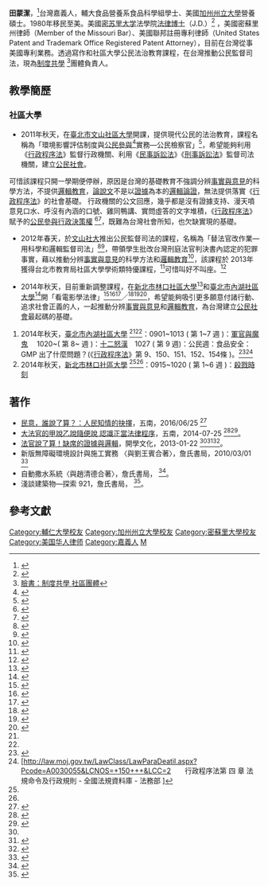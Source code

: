 '''田蒙潔'''，<ref>{{Cite web |url=https://www.blogger.com/profile/14666548170438505363 |title=存档副本 |access-date=2016-02-21 |archive-url=https://web.archive.org/web/20160309085119/https://www.blogger.com/profile/14666548170438505363 |archive-date=2016-03-09 |dead-url=yes }}</ref>台灣嘉義人，輔大食品營養系食品科學組學士、美國[[加州州立大學|加州州立大學]]營養碩士。1980年移民至美。美國[[密苏里大学|密苏里大学]]法學院[[法律博士|法律博士]]（J.D.）<ref>{{Cite web |url=http://www.lawtw.com/article.php?template=article_content&area=free_browse&parent_path=,1,1648,&job_id=174625&article_category_id=1616&article_id=98925 |title=存档副本 |accessdate=2014-10-29 |archive-date=2014-10-29 |archive-url=https://web.archive.org/web/20141029032741/http://www.lawtw.com/article.php?template=article_content&area=free_browse&parent_path=,1,1648,&job_id=174625&article_category_id=1616&article_id=98925 |dead-url=no }}</ref>
，美國密蘇里州律師（Member of the Missouri Bar）、美國聯邦註冊專利律師（United States Patent and Trademark Office Registered Patent Attorney），目前在台灣從事美國專利業務。透過寫作和社區大學公民法治教育課程，在台灣推動公民監督司法，現為[[制度共學|制度共學]] <ref>[https://www.facebook.com/institutionlearning/ 臉書：制度共學 社區團體]</ref>團體負責人。

==教學簡歷==
===社區大學===
*2011年秋天，在[[臺北市文山社區大學|臺北市文山社區大學]]開課，提供現代公民的法治教育，課程名稱為「環境影響評估制度與[[公民參與|公民參與]]<ref>{{Cite web |url=http://www.udd.taipei.gov.tw/pages/detail.aspx?Node=38&Page=7899&Index=3 |title=存档副本 |accessdate=2014-11-05 |archive-date=2014-11-05 |archive-url=https://web.archive.org/web/20141105095129/http://www.udd.taipei.gov.tw/pages/detail.aspx?Node=38&Page=7899&Index=3 |dead-url=no }}</ref>實務—公民檢察官」<ref>{{Cite web |url=http://www.ccwt.tp.edu.tw/files/905-1000-31829.php |title=環境影響評估制度與公民參與實務 |access-date=2014-10-13 |archive-url=https://web.archive.org/web/20150923201235/http://www.ccwt.tp.edu.tw/files/905-1000-31829.php |archive-date=2015-09-23 |dead-url=yes }}</ref>，希望能夠利用《[[行政程序法|行政程序法]]》監督行政機關、利用《[[民事訴訟法|民事訴訟法]]》《[[刑事訴訟法|刑事訴訟法]]》監督司法機關，建立[[公民社會|公民社會]]。
可惜該課程只開一學期便停辦，原因是台灣的基礎教育不強調分辨[[事實與意見|事實與意見]]的科學方法，不提供[[邏輯教育|邏輯教育]]，[[論說文|論說文]]不是以[[證據|證據]]為本的[[邏輯論證|邏輯論證]]，無法提供落實《[[行政程序法|行政程序法]]》的社會基礎。
行政機關的公文回應，幾乎都是沒有證據支持、漫天噴意見口水、呼沒有內涵的口號、雞同鴨講、實問虛答的文字堆積，《[[行政程序法|行政程序法]]》賦予的[[公民參與行政決策權|公民參與行政決策權]] <ref>{{Cite web |url=http://law.moj.gov.tw/LawClass/LawSingle.aspx?Pcode=A0030055&FLNO=152 |title=四 章 法規命令及行政規則第 152 條 - 全國法規資料庫 - 法務部  |accessdate=2014-10-29 |archive-date=2010-02-08 |archive-url=https://web.archive.org/web/20100208234404/http://law.moj.gov.tw/LawClass/LawSingle.aspx?Pcode=A0030055&FLNO=152 |dead-url=no }}</ref><ref>{{Cite web |url=http://e-info.org.tw/node/69570 |title=存档副本 |accessdate=2014-10-29 |archive-date=2014-10-29 |archive-url=https://web.archive.org/web/20141029073626/http://e-info.org.tw/node/69570 |dead-url=no }}</ref>，既難為台灣社會所知，也欠缺實現的基礎。


*2012年春天，於[[文山社大|文山社大]]推出公民監督司法的課程，名稱為「替法官改作業—用科學和邏輯監督司法」<ref>{{Cite web |url=http://www.ccwt.tp.edu.tw/files/905-1000-32485.php |title=司法監督與公民參審實務 |access-date=2014-10-13 |archive-url=https://web.archive.org/web/20150923201237/http://www.ccwt.tp.edu.tw/files/905-1000-32485.php |archive-date=2015-09-23 |dead-url=yes }}</ref><ref>{{Cite web |url=http://www.wenshan.org.tw/index.php/class-on-line/item/337-%E5%8F%B8%E6%B3%95%E7%9B%A3%E7%9D%A3%E8%88%87%E5%85%AC%E6%B0%91%E5%8F%83%E5%AF%A9%E5%AF%A6%E5%8B%99%EF%BC%8D%E7%94%B0%E8%92%99%E6%BD%94%E8%80%81%E5%B8%AB.html |title=13 十一月 2013 13:50 |accessdate=2014-10-20 |archiveurl=https://web.archive.org/web/20141006073159/http://www.wenshan.org.tw/index.php/class-on-line/item/337-%E5%8F%B8%E6%B3%95%E7%9B%A3%E7%9D%A3%E8%88%87%E5%85%AC%E6%B0%91%E5%8F%83%E5%AF%A9%E5%AF%A6%E5%8B%99%EF%BC%8D%E7%94%B0%E8%92%99%E6%BD%94%E8%80%81%E5%B8%AB.html |archivedate=2014-10-06 |deadurl=yes }}</ref>，帶領學生批改台灣刑庭法官判決書內認定的犯罪事實，藉以推動分辨[[事實與意見|事實與意見]]的科學方法和[[邏輯教育|邏輯教育]]<ref name="法官說了算！：缺席的證據與邏輯">{{Cite web |url=http://www.books.com.tw/products/0010573479 |title=存档副本 |accessdate=2014-10-13 |archive-date=2014-10-06 |archive-url=https://web.archive.org/web/20141006083714/http://www.books.com.tw/products/0010573479 |dead-url=no }}</ref>，該課程於 2013年獲得台北市教育局社區大學學術類特優課程，<ref>{{Cite web |url=http://www.peopo.org/news/232833 |title=臺北市102年度社區大學 優良課程教學觀摩暨頒獎典禮 |accessdate=2014-10-13 |archive-date=2014-10-17 |archive-url=https://web.archive.org/web/20141017220540/http://www.peopo.org/news/232833 |dead-url=no }}</ref>可惜叫好不叫座。<ref>{{Cite web |url=http://www.ccwt.tp.edu.tw/bin/index.php?Plugin=o_ccwt&Action=o_ccwt_courseschrespg |title=存档副本 |access-date=2014-10-13 |archive-url=https://web.archive.org/web/20131124120440/http://www.ccwt.tp.edu.tw/bin/index.php?Plugin=o_ccwt&Action=o_ccwt_courseschrespg |archive-date=2013-11-24 |dead-url=yes }}</ref>


*2014年秋天，目前重新調整課程，在[[新北市林口社區大學|新北市林口社區大學]]<ref name="新北市林口社區大學">{{Cite web |url=http://www.lcc.org.tw/Main/Default.aspx |title=存档副本 |access-date=2014-10-20 |archive-url=https://web.archive.org/web/20141020201104/http://www.lcc.org.tw/Main/Default.aspx |archive-date=2014-10-20 |dead-url=yes }}</ref>和[[臺北市內湖社區大學|臺北市內湖社區大學]]<ref name="台北市內湖社區大學">{{Cite web |url=http://www.nhcc.org.tw/ |title=存档副本 |accessdate=2014-10-20 |archive-date=2014-09-28 |archive-url=https://web.archive.org/web/20140928150843/http://www.nhcc.org.tw/ |dead-url=no }}</ref>開「看電影學法律」<ref>{{Cite web |url=http://www.lcc.org.tw/Main/College_Notice_Reveal.aspx?id=261 |title=歡迎向社大購買田蒙潔老師著作! |access-date=2014-10-13 |archive-url=https://web.archive.org/web/20140921002700/http://www.lcc.org.tw/Main/College_Notice_Reveal.aspx?id=261 |archive-date=2014-09-21 |dead-url=yes }}</ref><ref name="看電影學法律　新北市林口社區大學">{{Cite web |url=http://www.lcc.org.tw/include/Front_Lesson_Reveal.aspx?id=615 |title=存档副本 |access-date=2014-10-13 |archive-url=https://web.archive.org/web/20141026112632/http://www.lcc.org.tw/include/Front_Lesson_Reveal.aspx?id=615 |archive-date=2014-10-26 |dead-url=yes }}</ref><ref name="看電影學法律　台北市內湖社區大學">{{Cite web |url=http://www.ccwt.tp.edu.tw/files/905-1000-43189.php |title=存档副本 |access-date=2014-10-13 |archive-url=https://web.archive.org/web/20150923201239/http://www.ccwt.tp.edu.tw/files/905-1000-43189.php |archive-date=2015-09-23 |dead-url=yes }}</ref>／<ref>{{Cite web |url=http://www.wunan.com.tw/bookdetail.asp?no=8668 |title=著，五南 |accessdate=2014-10-22 |archive-date=2016-03-04 |archive-url=https://web.archive.org/web/20160304211437/http://www.wunan.com.tw/bookdetail.asp?no=8668 |dead-url=no }}</ref><ref>{{Cite web |url=http://www.angle.com.tw/book01.asp?b_code=1I03PA |title=洪鼎堯 、 陳婉容 、 葉桑如 、 熊美惠 、 劉麗媛、蔡月芳，財團法人民間司法改革基金會 |accessdate=2014-10-22 |archiveurl=https://web.archive.org/web/20081022225729/http://www.angle.com.tw/book01.asp?b_code=1I03PA |archivedate=2008-10-22 |deadurl=yes }}</ref><ref>{{Cite web |url=http://i.mtime.com/mxl117/blog/5105097/ |title=部） |accessdate=2014-10-22 |archive-date=2014-08-27 |archive-url=https://web.archive.org/web/20140827162455/http://i.mtime.com/mxl117/blog/5105097 |dead-url=no }}</ref>，希望能夠吸引更多願意付諸行動、追求社會正義的人，一起推動分辨[[事實與意見|事實與意見]]和[[邏輯教育|邏輯教育]]，為台灣建立[[公民社會|公民社會]]最起碼的基礎。


#2014年秋天，[[臺北市內湖社區大學|臺北市內湖社區大學]] <ref name="台北市內湖社區大學"/><ref name="看電影學法律　台北市內湖社區大學"/>：0901~1013 ( 第 1~7 週 )：[[軍官與魔鬼|軍官與魔鬼]] 　1020~( 第 8~ 週 )：[[十二怒漢|十二怒漢]]　1027 ( 第 9 週)：公民週：食品安全：GMP 出了什麼問題？(《[[行政程序法|行政程序法]]》第 9、150、151、152、154條 )。<ref>{{Cite web |url=http://law.moj.gov.tw/LawClass/LawSingle.aspx?Pcode=A0030055&FLNO=9 |title=一 章 總則第 一 節 法例第 9 條 - 全國法規資料庫 - 法務部  |accessdate=2014-10-29 |archive-date=2010-02-08 |archive-url=https://web.archive.org/web/20100208235308/http://law.moj.gov.tw/LawClass/LawSingle.aspx?Pcode=A0030055&FLNO=9 |dead-url=no }}</ref><ref>[http://law.moj.gov.tw/LawClass/LawParaDeatil.aspx?Pcode=A0030055&LCNOS=+150+++&LCC=2　　行政程序法第 四 章 法規命令及行政規則 - 全國法規資料庫 - 法務部 ]</ref>
#2014年秋天，[[新北市林口社區大學|新北市林口社區大學]] <ref name="新北市林口社區大學"/><ref name="看電影學法律　新北市林口社區大學"/>：0915~1020 ( 第 1~6 週 )：[[殺戮時刻|殺戮時刻]]

==著作==
*[[民意，誰說了算？：人民知情的抉擇|民意，誰說了算？：人民知情的抉擇]]，五南，2016/06/25 <ref>{{Cite web |url=http://www.books.com.tw/products/0010719852 |title=存档副本 |accessdate=2016-06-25 |archive-date=2016-08-11 |archive-url=https://web.archive.org/web/20160811120355/http://www.books.com.tw/products/0010719852 |dead-url=no }}</ref>
* [[大法官的甲說乙說隨便說_認識正當法律程序|大法官的甲說乙說隨便說 認識正當法律程序]]，五南，2014-07-25 <ref>{{Cite web |url=http://search.books.com.tw/exep/prod_search.php?key=%E7%94%B0%E8%92%99%E6%BD%94&cat=all |title=存档副本 |accessdate=2014-10-13 |archive-date=2014-10-16 |archive-url=https://web.archive.org/web/20141016142752/http://search.books.com.tw/exep/prod_search.php?key=%E7%94%B0%E8%92%99%E6%BD%94&cat=all |dead-url=no }}</ref><ref>{{Cite web |url=http://www.books.com.tw/products/0010644075 |title=存档副本 |accessdate=2014-10-13 |archive-date=2014-10-19 |archive-url=https://web.archive.org/web/20141019205113/http://www.books.com.tw/products/0010644075 |dead-url=no }}</ref>。
* [[法官說了算！缺席的證據與邏輯|法官說了算！缺席的證據與邏輯]]，開學文化，2013-01-22 <ref name="法官說了算！：缺席的證據與邏輯"/><ref>{{Cite web |url=http://www.worldpeoplenews.com/series/41/2015-04/72605 |title=(上) - 臺灣的法學教育基礎出了什麼問題？、臺灣的檢察官、法官深陷不分事實與意見的泥淖？ |accessdate=2016-02-15 |archiveurl=https://web.archive.org/web/20160222132426/http://www.worldpeoplenews.com/series/41/2015-04/72605 |archivedate=2016-02-22 |deadurl=yes }}</ref><ref>{{Cite web |url=http://www.worldpeoplenews.com/series/41/2015-04/72884 |title=(下) - 法官為什麼不根據證據認定事實？、法官根據常情認定犯罪事實，訴訟變成常情與常情的戰爭？、司法改革，急需制定嚴謹的證據法則，讓證據說話，讓真相出現 |accessdate=2016-02-15 |archiveurl=https://web.archive.org/web/20160222170623/http://www.worldpeoplenews.com/series/41/2015-04/72884 |archivedate=2016-02-22 |deadurl=yes }}</ref>。
* 新版無障礙環境設計與施工實務 〈與劉王賓合著〉，詹氏書局，2010/03/01 <ref>{{Cite web |url=http://www.books.com.tw/products/0010392273 |title=存档副本 |accessdate=2016-06-25 |archive-date=2016-08-11 |archive-url=https://web.archive.org/web/20160811082132/http://www.books.com.tw/products/0010392273 |dead-url=no }}</ref>
* 自動撒水系統〈與趙清德合著〉，詹氏書局， <ref>{{Cite web |url=http://www.books.com.tw/products/0010433933 |title=存档副本 |accessdate=2014-10-13 |archive-date=2014-10-16 |archive-url=https://web.archive.org/web/20141016221024/http://www.books.com.tw/products/0010433933 |dead-url=no }}</ref>。
* 淺談建築物—探索 921，詹氏書局， <ref>{{Cite web |url=http://www.books.com.tw/products/0010392626 |title=921 |accessdate=2014-10-13 |archive-date=2014-10-16 |archive-url=https://web.archive.org/web/20141016222531/http://www.books.com.tw/products/0010392626 |dead-url=no }}</ref>。

== 參考文獻 ==
<references />

{{DEFAULTSORT:T}}
[[Category:輔仁大學校友|Category:輔仁大學校友]]
[[Category:加州州立大學校友|Category:加州州立大學校友]]
[[Category:密蘇里大學校友|Category:密蘇里大學校友]]
[[Category:美国华人律师|Category:美国华人律师]]
[[Category:嘉義人|Category:嘉義人]]
[[Category:田姓|M]]